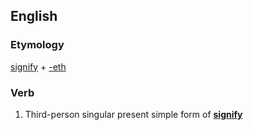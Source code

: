 ==English==

===Etymology===
[[signify]] + [[-eth]]

===Verb===
{{infl|en|verb form}}

# {{archaic}} Third-person singular present simple form of '''[[signify]]'''